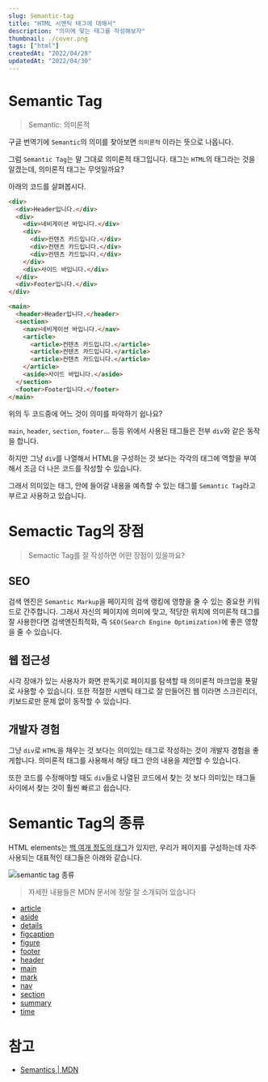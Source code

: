 ```yaml
---
slug: Semantic-tag
title: "HTML 시멘틱 태그에 대해서"
description: "의미에 맞는 태그를 작성해보자"
thumbnail: ./cover.png
tags: ["html"]
createdAt: "2022/04/28"
updatedAt: "2022/04/30"
---
```


# Semantic Tag

> Semantic: 의미론적

구글 번역기에 `Semantic`의 의미를 찾아보면 `의미론적` 이라는 뜻으로 나옵니다.

그럼 `Semantic Tag`는 말 그대로 의미론적 태그입니다.
태그는 `HTML`의 태그라는 것을 알겠는데, 의미론적 태그는 무엇일까요?

아래의 코드를 살펴봅시다.

```html
<div>
  <div>Header입니다.</div>
  <div>
    <div>네비게이션 바입니다.</div>
    <div>
      <div>컨텐츠 카드입니다.</div>
      <div>컨텐츠 카드입니다.</div>
      <div>컨텐츠 카드입니다.</div>
    </div>
    <div>사이드 바입니다.</div>
  </div>
  <div>Footer입니다.</div>
</div>
```

```html
<main>
  <header>Header입니다.</header>
  <section>
    <nav>네비게이션 바입니다.</nav>
    <article>
      <article>컨텐츠 카드입니다.</article>
      <article>컨텐츠 카드입니다.</article>
      <article>컨텐츠 카드입니다.</article>
    </article>
    <aside>사이드 바입니다.</aside>
  </section>
  <footer>Footer입니다.</footer>
</main>
```

위의 두 코드중에 어느 것이 의미를 파악하기 쉽나요?

`main`, `header`, `section`, `footer`... 등등 위에서 사용된 태그들은 전부 `div`와 같은 동작을 합니다.

하지만 그냥 `div`를 나열해서 HTML을 구성하는 것 보다는 각각의 태그에 역할을 부여해서 조금 더 나은 코드를 작성할 수 있습니다.

그래서 의미있는 태그, 안에 들어갈 내용을 예측할 수 있는 태그를 `Semantic Tag`라고 부르고 사용하고 있습니다.

# Semactic Tag의 장점

> Semactic Tag를 잘 작성하면 어떤 장점이 있을까요?

## SEO

검색 엔진은 `Semantic Markup`을 페이지의 검색 랭킹에 영향을 줄 수 있는 중요한 키워드로 간주합니다. 그래서 자신의 페이지에 의미에 맞고, 적당한 위치에 의미론적 태그를 잘 사용한다면 검색엔진최적화, 즉 `SEO(Search Engine Optimization)`에 좋은 영향을 줄 수 있습니다.

## 웹 접근성

시각 장애가 있는 사용자가 화면 판독기로 페이지를 탐색할 때 의미론적 마크업을 푯말로 사용할 수 있습니다.
또한 적절한 시멘틱 태그로 잘 만들어진 웹 이라면 스크린리더, 키보드로만 문제 없이 동작할 수 있습니다.

## 개발자 경험

그냥 `div`로 `HTML`을 채우는 것 보다는 의미있는 태그로 작성하는 것이 개발자 경험을 좋게합니다. 의미론적 태그를 사용해서 해당 태그 안의 내용을 제안할 수 있습니다.

또한 코드를 수정해야할 때도 `div`들로 나열된 코드에서 찾는 것 보다 의미있는 태그들 사이에서 찾는 것이 훨씬 빠르고 쉽습니다.

# Semantic Tag의 종류

HTML elements는 [백 여개 정도의 태그](https://developer.mozilla.org/en-US/docs/Web/HTML/Element)가 있지만, 우리가 페이지를 구성하는데 자주 사용되는 대표적인 태그들은 아래와 같습니다.

![semantic tag 종류](./1.png)

> 자세한 내용들은 MDN 문서에 정말 잘 소개되어 있습니다

- [article](https://developer.mozilla.org/ko/docs/Web/HTML/Element/article)
- [aside](https://developer.mozilla.org/ko/docs/Web/HTML/Element/aside)
- [details](https://developer.mozilla.org/ko/docs/Web/HTML/Element/details)
- [figcaption](https://developer.mozilla.org/ko/docs/Web/HTML/Element/figcaption)
- [figure](https://developer.mozilla.org/ko/docs/Web/HTML/Element/figure)
- [footer](https://developer.mozilla.org/ko/docs/Web/HTML/Element/footer)
- [header](https://developer.mozilla.org/ko/docs/Web/HTML/Element/header)
- [main](https://developer.mozilla.org/ko/docs/Web/HTML/Element/main)
- [mark](https://developer.mozilla.org/ko/docs/Web/HTML/Element/mark)
- [nav](https://developer.mozilla.org/ko/docs/Web/HTML/Element/nav)
- [section](https://developer.mozilla.org/ko/docs/Web/HTML/Element/section)
- [summary](https://developer.mozilla.org/ko/docs/Web/HTML/Element/summary)
- [time](https://developer.mozilla.org/ko/docs/Web/HTML/Element/time)

# 참고

- [Semantics | MDN](https://developer.mozilla.org/ko/docs/Glossary/Semantics)
